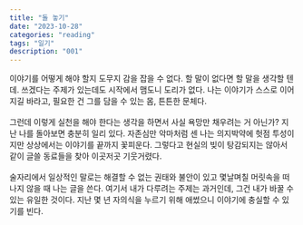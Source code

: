 ```yaml
---
title: "돌 놓기"
date: "2023-10-28"
categories: "reading"
tags: "일기"
description: "001"
---
```


이야기를 어떻게 해야 할지 도무지 감을 잡을 수 없다. 할 말이 없다면 할 말을 생각할 텐데. 쓰겠다는 주제가 있는데도 시작에서 맴도니 도리가 없다. 나는 이야기가 스스로 이어지길 바라고, 필요한 건 그를 담을 수 있는 몸, 튼튼한 문체다.  
<br/>
그런데 이렇게 실천을 해야 한다는 생각을 하면서 사실 욕망만 채우려는 거 아닌가? 지난 나를 돌아보면 충분히 일리 있다. 자존심만 악마처럼 센 나는 의지박약에 헛점 투성이지만 상상에서는 이야기를 끝까지 꽃피운다. 그렇다고 현실의 빚이 탕감되지는 않아서 같이 글쓸 동료들을 찾아 이곳저곳 기웃거렸다.  
<br/>
술자리에서 일상적인 말로는 해결할 수 없는 권태와 불안이 있고 몇날며칠 머릿속을 떠나지 않을 때 나는 글을 쓴다. 여기서 내가 다루려는 주제는 과거인데, 그건 내가 바꿀 수 있는 유일한 것이다. 지난 몇 년 자의식을 누르기 위해 애썼으니 이야기에 충실할 수 있기를 빈다.